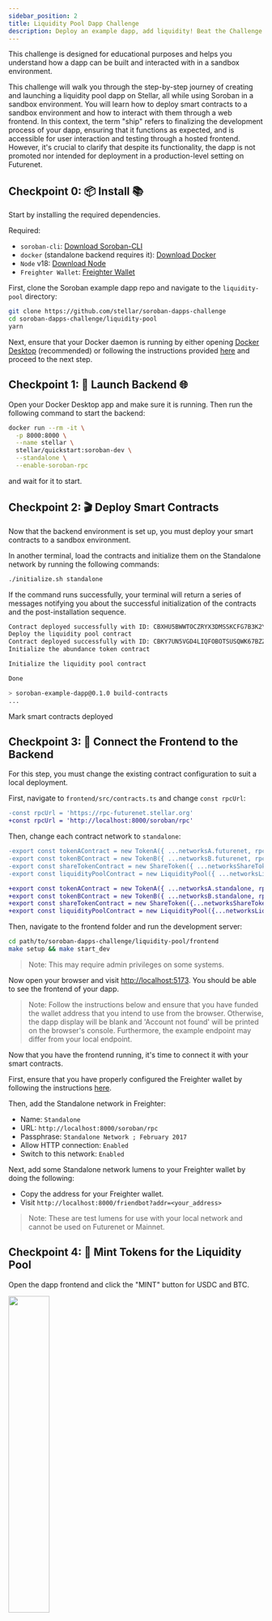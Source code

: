 ```yaml
---
sidebar_position: 2
title: Liquidity Pool Dapp Challenge
description: Deploy an example dapp, add liquidity! Beat the Challenge!
---
```



<StartChallengeButton id={2} />

This challenge is designed for educational purposes and helps you understand how a dapp can be built and interacted with in a sandbox environment.

This challenge will walk you through the step-by-step journey of creating and launching a liquidity pool dapp on Stellar, all while using Soroban in a sandbox environment. You will learn how to deploy smart contracts to a sandbox environment and how to interact with them through a web frontend. In this context, the term "ship" refers to finalizing the development process of your dapp, ensuring that it functions as expected, and is accessible for user interaction and testing through a hosted frontend. However, it's crucial to clarify that despite its functionality, the dapp is not promoted nor intended for deployment in a production-level setting on Futurenet.

## Checkpoint 0: 📦 Install 📚

Start by installing the required dependencies.

Required:

- `soroban-cli`: [Download Soroban-CLI](https://soroban.stellar.org/docs/getting-started/setup#install-the-soroban-cli)
- `docker` (standalone backend requires it): [Download Docker](https://www.docker.com/products/docker-desktop)
- `Node` v18: [Download Node](https://nodejs.org/en/download/)
- `Freighter Wallet`: [Freighter Wallet](https://freighter.app/)

First, clone the Soroban example dapp repo and navigate to the `liquidity-pool` directory:

```bash
git clone https://github.com/stellar/soroban-dapps-challenge
cd soroban-dapps-challenge/liquidity-pool
yarn
```

Next, ensure that your Docker daemon is running by either opening [Docker Desktop](https://www.docker.com/products/docker-desktop) (recommended) or following the instructions provided [here](https://docs.docker.com/config/daemon/start/) and proceed to the next step.

## Checkpoint 1: 🚀 Launch Backend 🌐

Open your Docker Desktop app and make sure it is running. Then run the following command to start the backend:

```bash
docker run --rm -it \
  -p 8000:8000 \
  --name stellar \
  stellar/quickstart:soroban-dev \
  --standalone \
  --enable-soroban-rpc
```

and wait for it to start.

## Checkpoint 2: 🎬 Deploy Smart Contracts

Now that the backend environment is set up, you must deploy your smart contracts to a sandbox environment.

In another terminal, load the contracts and initialize them on the Standalone network by running the following commands:

```bash
./initialize.sh standalone
```

If the command runs successfully, your terminal will return a series of messages notifying you about the successful initialization of the contracts and the post-installation sequence.

```bash
Contract deployed successfully with ID: CBXHU5BWWTOCZRYX3DMSSKCFG7B3K2YG2I5F75ALPQ6GCY6ZES2XKLTI
Deploy the liquidity pool contract
Contract deployed successfully with ID: CBKY7UN5VGD4LIQFOBOTSUSQWK67BZZTA23NIEVWSWRR5SAT26JQN2BN
Initialize the abundance token contract

Initialize the liquidity pool contract

Done

> soroban-example-dapp@0.1.0 build-contracts
...
```

<CompleteStepButton id={2} progress={1}>
  Mark smart contracts deployed
</CompleteStepButton>

## Checkpoint 3: 🤝 Connect the Frontend to the Backend

For this step, you must change the existing contract configuration to suit a local deployment.

First, navigate to `frontend/src/contracts.ts` and change `const rpcUrl`:

```diff
-const rpcUrl = 'https://rpc-futurenet.stellar.org'
+const rpcUrl = 'http://localhost:8000/soroban/rpc'
```

Then, change each contract network to `standalone`:

```diff
-export const tokenAContract = new TokenA({ ...networksA.futurenet, rpcUrl })
-export const tokenBContract = new TokenB({ ...networksB.futurenet, rpcUrl })
-export const shareTokenContract = new ShareToken({ ...networksShareToken.futurenet, rpcUrl })
-export const liquidityPoolContract = new LiquidityPool({ ...networksLiquidityPool.futurenet, rpcUrl })

+export const tokenAContract = new TokenA({ ...networksA.standalone, rpcUrl })
+export const tokenBContract = new TokenB({ ...networksB.standalone, rpcUrl })
+export const shareTokenContract = new ShareToken({...networksShareToken.standalone,rpcUrl})
+export const liquidityPoolContract = new LiquidityPool({...networksLiquidityPool.standalone, rpcUrl })
```

Then, navigate to the frontend folder and run the development server:

```bash
cd path/to/soroban-dapps-challenge/liquidity-pool/frontend
make setup && make start_dev
```

> Note: This may require admin privileges on some systems.

Now open your browser and visit [http://localhost:5173](http://localhost:5173/). You should be able to see the frontend of your dapp.

> Note: Follow the instructions below and ensure that you have funded the wallet address that you intend to use from the browser. Otherwise, the dapp display will be blank and 'Account not found' will be printed on the browser's console. Furthermore, the example endpoint may differ from your local endpoint.

Now that you have the frontend running, it's time to connect it with your smart contracts.

First, ensure that you have properly configured the Freighter wallet by following the instructions [here](../guides/wallets#connect-a-wallet-freighter).

Then, add the Standalone network in Freighter:

- Name: `Standalone`
- URL: `http://localhost:8000/soroban/rpc`
- Passphrase: `Standalone Network ; February 2017`
- Allow HTTP connection: `Enabled`
- Switch to this network: `Enabled`

Next, add some Standalone network lumens to your Freighter wallet by doing the following:

- Copy the address for your Freighter wallet.
- Visit `http://localhost:8000/friendbot?addr=<your_address>`

> Note: These are test lumens for use with your local network and cannot be used on Futurenet or Mainnet.

## Checkpoint 4: 🏦 Mint Tokens for the Liquidity Pool

Open the dapp frontend and click the "MINT" button for USDC and BTC.

<img src={mint_tokens} width="40%" />

You should see a popup from Freighter asking you to sign the transactions. Click on "Approve" and wait for the transaction to be confirmed.

<img src={approveTokenMint} width="40%" />

You should see an updated balance in the account balance component.

<img src={updatedBalances} width="40%" />

> Note: These are test tokens for use with your local network and cannot be used on Futurenet or Mainnet.

## Checkpoint 5: 💰 Deposit into the Liquidity Pool

Now that your wallet is set up, let's fund the liquidity pool.

Open the frontend, enter desired token amounts, and click the "Deposit" button. You should see a popup from Freighter asking you to sign the transaction.

<img src={deposit50} width="75%" />

Click on "Approve" and wait for the transaction to be confirmed.

Once the transaction is confirmed, you should see your balances updated.

<img src={updatedBalances50} width="40%" />

You should see an updated balance in the amounts you have deposited in the account and reserve balance components, respectively. Following the example, you should see 50 USDC, 50 BTC, and 50 POOL.

## Checkpoint 6: 🔄 Make a Swap

Now that you have funded the liquidity pool, let's make a swap.

Open the swap tab, input the desired token swap amounts, and click the "Swap" button. You should see a popup from Freighter asking you to sign the transaction.

<img src={swap} width="75%" />

Click on "Approve" and wait for the transaction to be confirmed.

Once the transaction is confirmed, you should see updated balances on the frontend.

<img src={swapComplete} width="75%" />

## Checkpoint 7: ⤴️ Make a Withdrawal

Now that you have funded the liquidity pool, let's make a withdrawal.

Open the withdraw tab, select how much liquidity you want to remove with the sliding bar, and click the "Withdraw" button. You should see a popup from Freighter asking you to sign the transaction.

<img src={wdraw} width="75%" />

Click on "Approve" and wait for the transaction to be confirmed.

Once the transaction is confirmed, you should see updated balances on the frontend.

<CompleteStepButton id={2} progress={2}>
  Transactions completed
</CompleteStepButton>

## Checkpoint 8: 🚢 Ship It! 🚁

Now that your dapp is fully functional locally, it's time to prepare it for deployment on Futurenet.

Stop the development server by pressing `ctrl+c` in the terminal where it is running.

If you are running docker, now is a good time to stop the Stellar and Soroban preview containers.

```bash
docker stop stellar soroban-preview
```

Then, run the following commands to initialize the contracts on Futurenet:

```bash
rm -rf .soroban
./initialize.sh futurenet
```

> Note: This will remove the existing contracts and initialize new ones on Futurenet.

Next, revert the changes made to the contract network configs [earlier](#checkpoint-3--connect-the-frontend-to-the-backend).

Navigate to `frontend/src/contracts.ts` and change `const rpcUrl`:

```diff
-const rpcUrl = 'http://localhost:8000/soroban/rpc'
+const rpcUrl = 'https://rpc-futurenet.stellar.org'
```

Then, change each contract network to Futurenet:

```diff
-export const tokenAContract = new TokenA({ ...networksA.standalone, rpcUrl })
-export const tokenBContract = new TokenB({ ...networksB.standalone, rpcUrl })
-export const shareTokenContract = new ShareToken({...networksShareToken.standalone, rpcUrl })
-export const liquidityPoolContract = new LiquidityPool({...networksLiquidityPool.standalone, rpcUrl })

+export const tokenAContract = new TokenA({ ...networksA.futurenet, rpcUrl })
+export const tokenBContract = new TokenB({ ...networksB.futurenet, rpcUrl })
+export const shareTokenContract = new ShareToken({ ...networksShareToken.futurenet, rpcUrl })
+export const liquidityPoolContract = new LiquidityPool({ ...networksLiquidityPool.futurenet, rpcUrl })
```

Then, navigate to the frontend directory and run the development server:

```bash
cd path/to/soroban-dapps-challenge/liquidity-pool/frontend
make start_dev
```

Now, open your browser and visit [http://localhost:5173](http://localhost:5173/).

Ensure that Freighter is connected to Futurenet, and you should be able to see the frontend of your dapp!

Next, you will remove the target directory, as it is not used by Vercel to deploy your site. To do this, run the following:

```
rm -rf target
```

Next, you must move your `.soroban` directory to the frontend directory.

From a terminal in the liquidity-pool directory, run the following command:

```bash
mv .soroban frontend/.soroban
```

Then, you need to update the `package.json` file in the frontend directory to point to the new contract binding locations.

```diff
-"liquidity-pool-contract": "file:../.soroban/contracts/liquidity-pool",
-"share-token-contract": "file:../.soroban/contracts/share-token",
-"token-a-contract": "file:../.soroban/contracts/token-a",
-"token-b-contract": "file:../.soroban/contracts/token-b",

+"liquidity-pool-contract": "file:.soroban/contracts/liquidity-pool",
+"share-token-contract": "file:.soroban/contracts/share-token",
+"token-a-contract": "file:.soroban/contracts/token-a",
+"token-b-contract": "file:.soroban/contracts/token-b",
```

Next, you will use the Vercel CLI to complete your deployment.

> Note: If you don’t already have a [Vercel account], you should create one and link it to your GitHub account.

[Vercel account]: https://vercel.com/login

First, install the Vercel CLI:

```bash
npm i global vercel
```

Then, open a terminal in the `liquidity-pool` directory and run the following command to deploy your example dapp:

```bash
npx vercel
```

Then, continue through the prompts until you see the following message about setting overrides:

```bash
? Want to override the settings? [y/N] y
? Which settings would you like to override? (Press <space> to select, <a> to toggle all, <i> to invert selection)
❯◯ Build Command
 ◯ Development Command
 ◯ Output Directory
```

Select each entry (type "a") and set the following values:

**build command**

```bash
cd frontend && make build
```

**development command**

```bash
cd frontend && make start_dev
```

**output directory**

```bash
frontend/dist
```

Once the deployment is complete, you should see a message similar to the following:

```bash
🔗  Linked to julian-dev28/liquidity-pool (created .vercel)
🔍  Inspect: https://vercel.com/julian-dev28/liquidity-pool/FfsAJdgUR9LKH5EmGiuMCMYUMTi2 [2s]
✅  Production: https://liquidity-pool.vercel.app [54s]
```

You can now visit the preview link to see your deployed dapp! 🎉

<img src={futurenetDeployment} width="90%" />

You must add Futurenet network lumens to your Freighter wallet to interact with the deployed example dapp. Visit https://laboratory.stellar.org/#account-creator?network=futurenet, and follow the instructions to create your Freighter account on Futurenet.

## Checkpoint 9: ✅ Complete the Challenge!

Submit your public URL to the challenge form.

<ParentChallengeForm courseId={3} />

## Checkpoint 10: 💪 Flex!

🍴 [Fork the liquidity pool repo] and make your own changes to the dapp.

Customize the code and submit a pull request for the Liquidity Pool Dapp Challenge. You can experiment with new fee strategies, improve the user interface, or integrate additional token pair options.

Take this opportunity to showcase your skills and make your mark on the Liquidity Pool Dapp. Good luck!

[Stellar Laboratory]: https://laboratory.stellar.org/#explorer?network=futurenet
[Fork the liquidity pool repo]: https://github.com/stellar/soroban-dapps-challenge/fork

## 📚 User Workflows Checklist

During this exercise, you should be able to:

- Clone the example repo (Liquidity Pool Dapp)
- Deploy your contract to a sandbox environment.
- Deploy the example web UI somewhere (e.g., Netlify, Vercel, Surge, etc.)

Then, via the web UI, you should be able to:

- Connect your wallet
- See your current balance(s)
- Mint assets
- Deposit assets
- Swap assets
- Withdraw assets
- See your transaction(s) appear on the page as the transactions are confirmed
